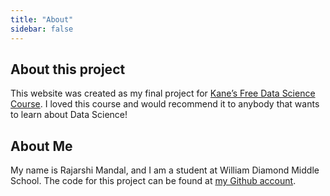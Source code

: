 ```yaml
---
title: "About"
sidebar: false
---
```


## About this project
This website was created as my final project for [Kane’s Free Data Science Course](https://bootcamp.davidkane.info/). I loved this course and would recommend it to anybody that wants to learn about Data Science!

## About Me
My name is Rajarshi Mandal, and I am a student at William Diamond Middle School. The code for this project can be found at [my Github account](https://github.com/rajarshi-mandal).